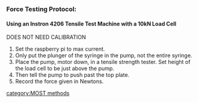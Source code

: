 {{MOST}}
===Force Testing Protocol:===
====Using an Instron 4206 Tensile Test Machine with a 10kN Load Cell====
DOES NOT NEED CALIBRATION
#Set the raspberry pi to max current.
#Only put the plunger of the syringe in the pump, not the entire syringe.
#Place the pump, motor down, in a tensile strength tester. Set height of the load cell to be just above the pump. 
#Then tell the pump to push past the top plate.
#Record the force given in Newtons.
[[category:MOST methods]]